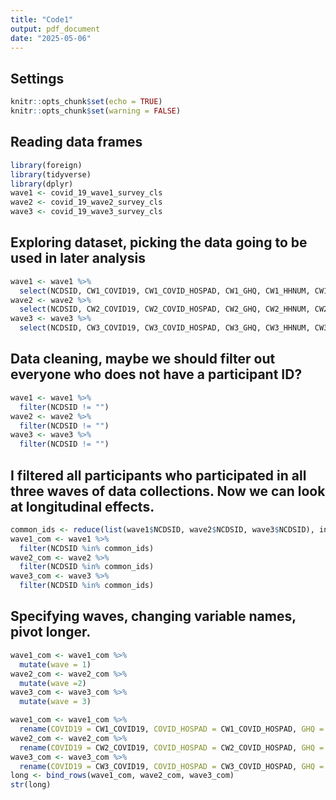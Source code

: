 ```yaml
---
title: "Code1"
output: pdf_document
date: "2025-05-06"
---
```

## Settings
```r
knitr::opts_chunk$set(echo = TRUE)
knitr::opts_chunk$set(warning = FALSE)
```
## Reading data frames
```r
library(foreign)
library(tidyverse)
library(dplyr)
wave1 <- covid_19_wave1_survey_cls
wave2 <- covid_19_wave2_survey_cls
wave3 <- covid_19_wave3_survey_cls
```
## Exploring dataset, picking the data going to be used in later analysis
```r
wave1 <- wave1 %>%
  select(NCDSID, CW1_COVID19, CW1_COVID_HOSPAD, CW1_GHQ, CW1_HHNUM, CW1_MALAISE_1, CW1_MALAISE_2, CW1_MALAISE_3, CW1_MALAISE_4, CW1_MALAISE_5, CW1_MALAISE_6, CW1_MALAISE_7, CW1_MALAISE_8, CW1_MALAISE_9, CW1_GAD2PHQ2_1, CW1_GAD2PHQ2_2, CW1_GAD2PHQ2_3, CW1_GAD2PHQ2_4)
wave2 <- wave2 %>%
  select(NCDSID, CW2_COVID19, CW2_COVID_HOSPAD, CW2_GHQ, CW2_HHNUM, CW2_MALAISE_1, CW2_MALAISE_2, CW2_MALAISE_3, CW2_MALAISE_4, CW2_MALAISE_5, CW2_MALAISE_6, CW2_MALAISE_7, CW2_MALAISE_8, CW2_MALAISE_9, CW2_GAD2PHQ2_1, CW2_GAD2PHQ2_2, CW2_GAD2PHQ2_3, CW2_GAD2PHQ2_4)
wave3 <- wave3 %>%
  select(NCDSID, CW3_COVID19, CW3_COVID_HOSPAD, CW3_GHQ, CW3_HHNUM, CW3_MALAISE_1, CW3_MALAISE_2, CW3_MALAISE_3, CW3_MALAISE_4, CW3_MALAISE_5, CW3_MALAISE_6, CW3_MALAISE_7, CW3_MALAISE_8, CW3_MALAISE_9, CW3_GAD2PHQ2_1, CW3_GAD2PHQ2_2, CW3_GAD2PHQ2_3, CW3_GAD2PHQ2_4)
```
## Data cleaning, maybe we should filter out everyone who does not have a participant ID?
```r
wave1 <- wave1 %>%
  filter(NCDSID != "")
wave2 <- wave2 %>%
  filter(NCDSID != "")
wave3 <- wave3 %>%
  filter(NCDSID != "")
```
## I filtered all participants who participated in all three waves of data collections. Now we can look at longitudinal effects.
```r
common_ids <- reduce(list(wave1$NCDSID, wave2$NCDSID, wave3$NCDSID), intersect)
wave1_com <- wave1 %>%
  filter(NCDSID %in% common_ids)
wave2_com <- wave2 %>%
  filter(NCDSID %in% common_ids)
wave3_com <- wave3 %>%
  filter(NCDSID %in% common_ids)
```
## Specifying waves, changing variable names, pivot longer.
```r
wave1_com <- wave1_com %>%
  mutate(wave = 1)
wave2_com <- wave2_com %>%
  mutate(wave =2)
wave3_com <- wave3_com %>%
  mutate(wave = 3)

wave1_com <- wave1_com %>%
  rename(COVID19 = CW1_COVID19, COVID_HOSPAD = CW1_COVID_HOSPAD, GHQ = CW1_GHQ, HHNUM = CW1_HHNUM, MALAISE_1 = CW1_MALAISE_1, MALAISE_2 = CW1_MALAISE_2, MALAISE_3 = CW1_MALAISE_3, MALAISE_4 = CW1_MALAISE_4, MALAISE_5 = CW1_MALAISE_5, MALAISE_6 = CW1_MALAISE_6, MALAISE_7 = CW1_MALAISE_7, MALAISE_8 = CW1_MALAISE_8, MALAISE_9 = CW1_MALAISE_9, GAD2PHQ2_1 = CW1_GAD2PHQ2_1, GAD2PHQ2_2 = CW1_GAD2PHQ2_2, GAD2PHQ2_3 = CW1_GAD2PHQ2_3, GAD2PHQ2_4 = CW1_GAD2PHQ2_4)
wave2_com <- wave2_com %>%
  rename(COVID19 = CW2_COVID19, COVID_HOSPAD = CW2_COVID_HOSPAD, GHQ = CW2_GHQ, HHNUM = CW2_HHNUM, MALAISE_1 = CW2_MALAISE_1, MALAISE_2 = CW2_MALAISE_2, MALAISE_3 = CW2_MALAISE_3, MALAISE_4 = CW2_MALAISE_4, MALAISE_5 = CW2_MALAISE_5, MALAISE_6 = CW2_MALAISE_6, MALAISE_7 = CW2_MALAISE_7, MALAISE_8 = CW2_MALAISE_8, MALAISE_9 = CW2_MALAISE_9, GAD2PHQ2_1 = CW2_GAD2PHQ2_1, GAD2PHQ2_2 = CW2_GAD2PHQ2_2, GAD2PHQ2_3 = CW2_GAD2PHQ2_3, GAD2PHQ2_4 = CW2_GAD2PHQ2_4)
wave3_com <- wave3_com %>%
  rename(COVID19 = CW3_COVID19, COVID_HOSPAD = CW3_COVID_HOSPAD, GHQ = CW3_GHQ, HHNUM = CW3_HHNUM, MALAISE_1 = CW3_MALAISE_1, MALAISE_2 = CW3_MALAISE_2, MALAISE_3 = CW3_MALAISE_3, MALAISE_4 = CW3_MALAISE_4, MALAISE_5 = CW3_MALAISE_5, MALAISE_6 = CW3_MALAISE_6, MALAISE_7 = CW3_MALAISE_7, MALAISE_8 = CW3_MALAISE_8, MALAISE_9 = CW3_MALAISE_9, GAD2PHQ2_1 = CW3_GAD2PHQ2_1, GAD2PHQ2_2 = CW3_GAD2PHQ2_2, GAD2PHQ2_3 = CW3_GAD2PHQ2_3, GAD2PHQ2_4 = CW3_GAD2PHQ2_4)
long <- bind_rows(wave1_com, wave2_com, wave3_com)
str(long)
```

